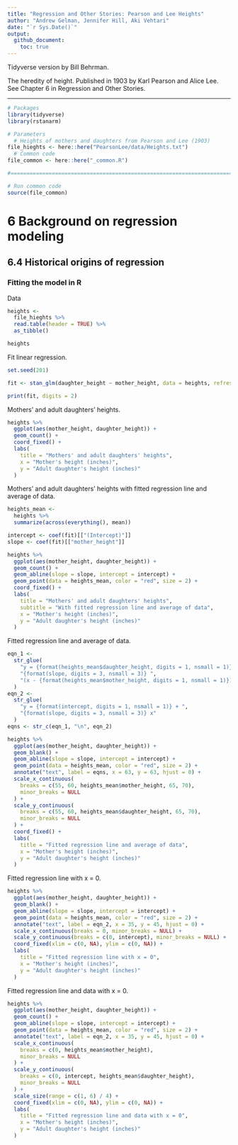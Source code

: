 ```yaml
---
title: "Regression and Other Stories: Pearson and Lee Heights"
author: "Andrew Gelman, Jennifer Hill, Aki Vehtari"
date: "`r Sys.Date()`"
output:
  github_document:
    toc: true
---
```

Tidyverse version by Bill Behrman.

The heredity of height. Published in 1903 by Karl Pearson and Alice
Lee. See Chapter 6 in Regression and Other Stories.

-------------

```r
# Packages
library(tidyverse)
library(rstanarm)

# Parameters
  # Heights of mothers and daughters from Pearson and Lee (1903)
file_hieghts <- here::here("PearsonLee/data/Heights.txt")
  # Common code
file_common <- here::here("_common.R")

#===============================================================================

# Run common code
source(file_common)
```

# 6 Background on regression modeling

## 6.4 Historical origins of regression

### Fitting the model in R

Data

```r
heights <- 
  file_hieghts %>% 
  read.table(header = TRUE) %>% 
  as_tibble()

heights
```

Fit linear regression.

```r
set.seed(201)

fit <- stan_glm(daughter_height ~ mother_height, data = heights, refresh = 0)

print(fit, digits = 2)
```

Mothers' and adult daughters' heights.

```r
heights %>% 
  ggplot(aes(mother_height, daughter_height)) + 
  geom_count() +
  coord_fixed() +
  labs(
    title = "Mothers' and adult daughters' heights",
    x = "Mother's height (inches)",
    y = "Adult daughter's height (inches)"
  )
```

Mothers' and adult daughters' heights with fitted regression line and average of data.

```r
heights_mean <- 
  heights %>% 
  summarize(across(everything(), mean))

intercept <- coef(fit)[["(Intercept)"]]
slope <- coef(fit)[["mother_height"]]

heights %>% 
  ggplot(aes(mother_height, daughter_height)) + 
  geom_count() +
  geom_abline(slope = slope, intercept = intercept) +
  geom_point(data = heights_mean, color = "red", size = 2) +
  coord_fixed() +
  labs(
    title = "Mothers' and adult daughters' heights",
    subtitle = "With fitted regression line and average of data",
    x = "Mother's height (inches)",
    y = "Adult daughter's height (inches)"
  )
```

Fitted regression line and average of data.

```r
eqn_1 <- 
  str_glue(
    "y = {format(heights_mean$daughter_height, digits = 1, nsmall = 1)} + ",
    "{format(slope, digits = 3, nsmall = 3)} ",
    "(x - {format(heights_mean$mother_height, digits = 1, nsmall = 1)})"
  )
eqn_2 <- 
  str_glue(
    "y = {format(intercept, digits = 1, nsmall = 1)} + ",
    "{format(slope, digits = 3, nsmall = 3)} x"
  )
eqns <- str_c(eqn_1, "\n", eqn_2)

heights %>% 
  ggplot(aes(mother_height, daughter_height)) + 
  geom_blank() +
  geom_abline(slope = slope, intercept = intercept) +
  geom_point(data = heights_mean, color = "red", size = 2) +
  annotate("text", label = eqns, x = 63, y = 63, hjust = 0) +
  scale_x_continuous(
    breaks = c(55, 60, heights_mean$mother_height, 65, 70),
    minor_breaks = NULL
  ) +
  scale_y_continuous(
    breaks = c(55, 60, heights_mean$daughter_height, 65, 70),
    minor_breaks = NULL
  ) +
  coord_fixed() +
  labs(
    title = "Fitted regression line and average of data",
    x = "Mother's height (inches)",
    y = "Adult daughter's height (inches)"
  )
```

Fitted regression line with x = 0.

```r
heights %>% 
  ggplot(aes(mother_height, daughter_height)) + 
  geom_blank() +
  geom_abline(slope = slope, intercept = intercept) +
  geom_point(data = heights_mean, color = "red", size = 2) +
  annotate("text", label = eqn_2, x = 35, y = 45, hjust = 0) +
  scale_x_continuous(breaks = 0, minor_breaks = NULL) +
  scale_y_continuous(breaks = c(0, intercept), minor_breaks = NULL) +
  coord_fixed(xlim = c(0, NA), ylim = c(0, NA)) +
  labs(
    title = "Fitted regression line with x = 0",
    x = "Mother's height (inches)",
    y = "Adult daughter's height (inches)"
  )
```

Fitted regression line and data with x = 0.

```r
heights %>% 
  ggplot(aes(mother_height, daughter_height)) + 
  geom_count() +
  geom_abline(slope = slope, intercept = intercept) +
  geom_point(data = heights_mean, color = "red", size = 2) +
  annotate("text", label = eqn_2, x = 35, y = 45, hjust = 0) +
  scale_x_continuous(
    breaks = c(0, heights_mean$mother_height),
    minor_breaks = NULL
  ) +
  scale_y_continuous(
    breaks = c(0, intercept, heights_mean$daughter_height),
    minor_breaks = NULL
  ) +
  scale_size(range = c(1, 6) / 4) +
  coord_fixed(xlim = c(0, NA), ylim = c(0, NA)) +
  labs(
    title = "Fitted regression line and data with x = 0",
    x = "Mother's height (inches)",
    y = "Adult daughter's height (inches)"
  )
```

